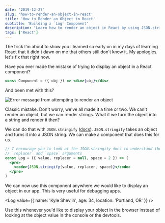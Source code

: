 ```yaml
---
date: '2019-12-27'
slug: 'how-to-render-an-object-in-react'
title: 'How to Render an Object in React'
subtitle: 'Building a `Log` Component'
description: 'Learn how to render an object in React by using JSON.stringify'
tags: ['React']
---
```



<EggheadEmbed
  src="https://egghead.io/lessons/react-render-an-object-with-json-stringify-in-react/embed"
  title="Render an Object with JSON.stringify in React"
/>

The trick I'm about to show you I learned so early on in my days of learning React that it didn't dawn on me that others still don't know it. My apologies, let's fix that right now.

Have you ever made the mistake of trying to display an object in a React component?

```jsx
const Component = ({ obj }) => <div>{obj}</div>
```

And been met with this?

![Error message from attempting to render an object](/images/RenderObjectError.jpg)

Classic mistake. Don't worry, we've all made it a time or two. We can't render an object, but we can render strings. What if we turn the object into a string and render it then?

We can do that with `JSON.stringify` ([docs](https://developer.mozilla.org/en-US/docs/Web/JavaScript/Reference/Global_Objects/JSON/stringify)). `JSON.stringify` takes an object and turns it into a JSON string. We can make a component that does this for us.

```jsx
// I encourage you to look at the JSON.stringify docs to understand the
// `replacer` and `space` arguments
const Log = ({ value, replacer = null, space = 2 }) => (
  <pre>
    <code>{JSON.stringify(value, replacer, space)}</code>
  </pre>
)
```

We can now use this component anywhere we would like to display an object in our app. This is very useful for debugging apps.

<Log value={{ name: 'Kyle Shevlin', age: 34, location: 'Portland, OR' }} />

Use this whenever you'd like to display your object in the browser instead of looking at the object value in the console or the devtools.
